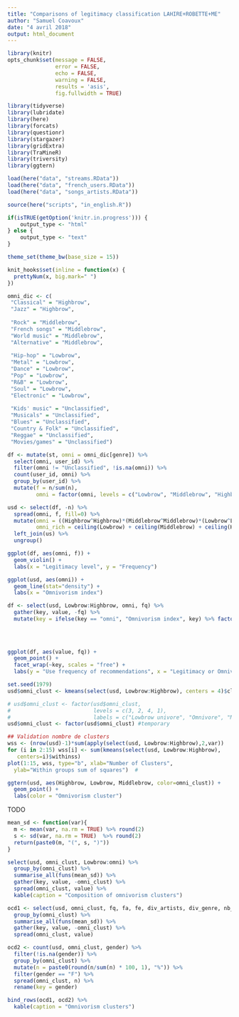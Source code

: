 ```yaml
---
title: "Comparisons of legitimacy classification LAHIRE+ROBETTE+ME"
author: "Samuel Coavoux"
date: "4 avril 2018"
output: html_document
---
```

```r
library(knitr)
opts_chunk$set(message = FALSE,
               error = FALSE,
               echo = FALSE,
               warning = FALSE,
               results = 'asis',
               fig.fullwidth = TRUE)
```

<!--
todo next:

OMNIVORISME INDEX: DIVERSITY OVER 3 CAT BASED ON GENRES.

HIGHBROW: CLASSIQUE, JAZZ
MIDDLEBROW: ROCK
LOWBROW: CHANSON, POP, DANCE, RAP, METAL

UNCLASSIFIED: SOUL, REGGAE, JEUNESSE, R&B, ELECTRO, COUNTRY, MUSICALS, BLUES, ALTERNATIVE

Table des matières dans le RMD

Diversity: quelques tris croisés dans la partie description de la diversité.

Mesures de la diversité: plus précise, etc. ; dispersion de la diversité importante

Autres analyses à faire:

+ diversité par taux d'écoute de chaque genre au niveau individuel
+ au niveau individuel, diversité dans les écoutes guidées vs. dans les écoutes non guidées.
+ pondérer diversité par log(us$nb_ecoutes) ? (idem pour comparer au niveau individuel)
-->

```r
library(tidyverse)
library(lubridate)
library(here)
library(forcats)
library(questionr)
library(stargazer)
library(gridExtra)
library(TraMineR)
library(triversity)
library(ggtern)
```

```r
load(here("data", "streams.RData"))
load(here("data", "french_users.RData"))
load(here("data", "songs_artists.RData"))

source(here("scripts", "in_english.R"))

```

```r
if(isTRUE(getOption('knitr.in.progress'))) {
    output_type <- "html"
} else {
    output_type <- "text"
}

theme_set(theme_bw(base_size = 15))

knit_hooks$set(inline = function(x) {
  prettyNum(x, big.mark=" ")
})

```


```r
omni_dic <- c(
 "Classical" = "Highbrow",
 "Jazz" = "Highbrow",
 
 "Rock" = "Middlebrow",
 "French songs" = "Middlebrow",
 "World music" = "Middlebrow",
 "Alternative" = "Middlebrow", 
 
 "Hip-hop" = "Lowbrow",
 "Metal" = "Lowbrow",
 "Dance" = "Lowbrow",
 "Pop" = "Lowbrow",
 "R&B" = "Lowbrow",
 "Soul" = "Lowbrow",
 "Electronic" = "Lowbrow",
 
 "Kids' music" = "Unclassified",
 "Musicals" = "Unclassified",
 "Blues" = "Unclassified",
 "Country & Folk" = "Unclassified",
 "Reggae" = "Unclassified", 
 "Movies/games" = "Unclassified")

df <- mutate(st, omni = omni_dic[genre]) %>% 
  select(omni, user_id) %>% 
  filter(omni != "Unclassified", !is.na(omni)) %>% 
  count(user_id, omni) %>% 
  group_by(user_id) %>% 
  mutate(f = n/sum(n),
         omni = factor(omni, levels = c("Lowbrow", "Middlebrow", "Highbrow")))

usd <- select(df, -n) %>% 
  spread(omni, f, fill=0) %>% 
  mutate(omni = ((Highbrow^Highbrow)*(Middlebrow^Middlebrow)*(Lowbrow^Lowbrow))^-1,
         omni_rich = ceiling(Lowbrow) + ceiling(Middlebrow) + ceiling(Highbrow)) %>% 
  left_join(us) %>% 
  ungroup()
```

```r
ggplot(df, aes(omni, f)) +
  geom_violin() +
  labs(x = "Legitimacy level", y = "Frequency")

```

```r
ggplot(usd, aes(omni)) + 
  geom_line(stat="density") +
  labs(x = "Omnivorism index")
```



```r
df <- select(usd, Lowbrow:Highbrow, omni, fq) %>% 
  gather(key, value, -fq) %>% 
  mutate(key = ifelse(key == "omni", "Omnivorism index", key) %>% factor(levels = c("Omnivorism index", 
                                                                                    "Lowbrow",
                                                                                    "Middlebrow", 
                                                                                    "Highbrow")))

ggplot(df, aes(value, fq)) + 
  geom_point() +
  facet_wrap(~key, scales = "free") +
  labs(y = "Use frequency of recommendations", x = "Legitimacy or Omnivorism index")
```

```r

set.seed(1979)
usd$omni_clust <- kmeans(select(usd, Lowbrow:Highbrow), centers = 4)$clust

# usd$omni_clust <- factor(usd$omni_clust, 
#                          levels = c(3, 2, 4, 1),
#                          labels = c("Lowbrow univore", "Omnivore", "Middlebrow univore", "Snob"))
usd$omni_clust <- factor(usd$omni_clust) #temporary

## Validation nombre de clusters
wss <- (nrow(usd)-1)*sum(apply(select(usd, Lowbrow:Highbrow),2,var))
for (i in 2:15) wss[i] <- sum(kmeans(select(usd, Lowbrow:Highbrow),
   centers=i)$withinss)
plot(1:15, wss, type="b", xlab="Number of Clusters",
  ylab="Within groups sum of squares")  #

ggtern(usd, aes(Highbrow, Lowbrow, Middlebrow, color=omni_clust)) + 
  geom_point() +
  labs(color = "Omnivorism cluster")
```

TODO

```r
mean_sd <- function(var){
  m <- mean(var, na.rm = TRUE) %>% round(2)
  s <- sd(var, na.rm = TRUE)  %>% round(2)
  return(paste0(m, "(", s, ")"))
}

select(usd, omni_clust, Lowbrow:omni) %>% 
  group_by(omni_clust) %>% 
  summarise_all(funs(mean_sd)) %>% 
  gather(key, value, -omni_clust) %>% 
  spread(omni_clust, value) %>% 
  kable(caption = "Composition of omnivorism clusters")

```

```r

ocd1 <- select(usd, omni_clust, fq, fa, fe, div_artists, div_genre, nb_ecoutes) %>% 
  group_by(omni_clust) %>% 
  summarise_all(funs(mean_sd)) %>% 
  gather(key, value, -omni_clust) %>% 
  spread(omni_clust, value)

ocd2 <- count(usd, omni_clust, gender) %>% 
  filter(!is.na(gender)) %>% 
  group_by(omni_clust) %>% 
  mutate(n = paste0(round(n/sum(n) * 100, 1), "%")) %>% 
  filter(gender == "F") %>%
  spread(omni_clust, n) %>% 
  rename(key = gender)

bind_rows(ocd1, ocd2) %>% 
  kable(caption = "Omnivorism clusters")

```